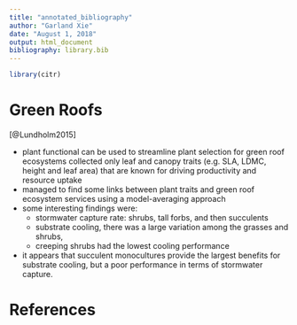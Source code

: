 ```yaml
---
title: "annotated_bibliography"
author: "Garland Xie"
date: "August 1, 2018"
output: html_document
bibliography: library.bib
---
```


```r
library(citr)
```

# Green Roofs
[@Lundholm2015]

- plant functional can be used to streamline plant selection for green roof ecosystems
collected only leaf and canopy traits (e.g. SLA, LDMC, height and leaf area) that are known for driving productivity and resource uptake
- managed to find some links between plant traits and green roof ecosystem services using a model-averaging approach
- some interesting findings were:
  - stormwater capture rate: shrubs, tall forbs, and then succulents
  - substrate cooling, there was a large variation among the grasses and shrubs,
  - creeping shrubs had the lowest cooling performance
- it appears that succulent monocultures provide the largest benefits for substrate cooling, but a poor performance in terms of stormwater capture.


# References

